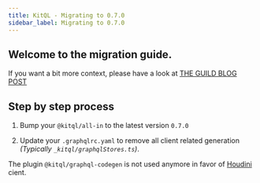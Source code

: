 ```yaml
---
title: KitQL - Migrating to 0.7.0
sidebar_label: Migrating to 0.7.0
---
```


## Welcome to the migration guide.
If you want a bit more context, please have a look at [THE GUILD BLOG POST](...)

## Step by step process

1. Bump your `@kitql/all-in` to the latest version `0.7.0`

2. Update your `.graphqlrc.yaml` to remove all client related generation _(Typically `_kitql/graphqlStores.ts`)_.

The plugin `@kitql/graphql-codegen` is not used anymore in favor of [Houdini](https://www.houdinigraphql.com/) cient.